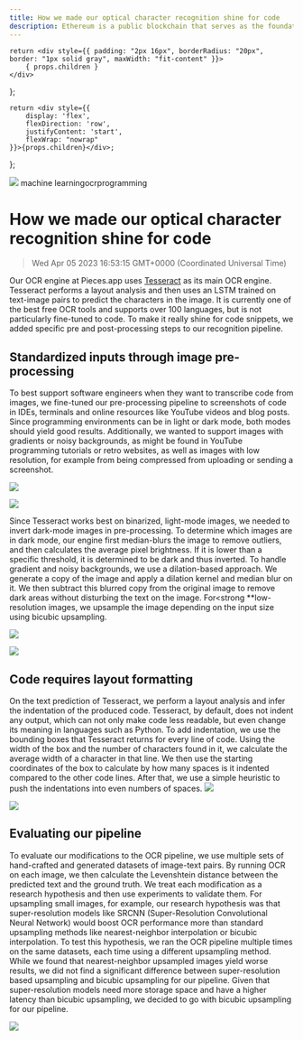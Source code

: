 ```yaml
---
title: How we made our optical character recognition shine for code
description: Ethereum is a public blockchain that serves as the foundation for creating decentralized, permissionless, censorship-resistant apps and organizations. To develop these apps (DApps), Ethereum allows developers to write and deploy smart contracts on the Ethereum network.
---
```


    return <div style={{ padding: "2px 16px", borderRadius: "20px", border: "1px solid gray", maxWidth: "fit-content" }}>
        { props.children }
    </div>
};

    return <div style={{
        display: 'flex',
        flexDirection: 'row',
        justifyContent: 'start',
        flexWrap: "nowrap"
    }}>{props.children}</div>;

};

<link rel="canonical" href="https://code.pieces.app/blog/how-we-made-our-optical-character-recognition-shine-for-code" />

![](https://uploads-ssl.webflow.com/6143afec68f555387049efb3/62ed63aba4f21f0c13ac0b09_ocr.png)
<GridFlexRow><Tag>machine learning</Tag><Tag>ocr</Tag><Tag>programming</Tag></GridFlexRow>

# How we made our optical character recognition shine for code
> Wed Apr 05 2023 16:53:15 GMT+0000 (Coordinated Universal Time)

Our OCR engine at Pieces.app uses <a href="https://github.com/tesseract-ocr/tesseract" target="_blank"> Tesseract</a> as its main OCR engine. Tesseract performs a layout analysis and then uses an LSTM trained on text-image pairs to predict the characters in the image. It is currently one of the best free OCR tools and supports over 100 languages, but is not particularly fine-tuned to code. To make it really shine for code snippets, we added specific pre and post-processing steps to our recognition pipeline.

## Standardized inputs through image pre-processing
To best support software engineers when they want to transcribe code from images, we fine-tuned our pre-processing pipeline to screenshots of code in IDEs, terminals and online resources like YouTube videos and blog posts. Since programming environments can be in light or dark mode, both modes should yield good results. Additionally, we wanted to support images with gradients or noisy backgrounds, as might be found in YouTube programming tutorials or retro websites, as well as images with low resolution, for example from being compressed from uploading or sending a screenshot.


![](https://uploads-ssl.webflow.com/6143afec68f555387049efb3/62991fd5cb7f76dd1933f035_1*7nuWo8H5TtpK-QMOBuTBLw.png)

![](https://uploads-ssl.webflow.com/6143afec68f555387049efb3/62991fd568fb6b9c0f679cd5_1*T721ZoLSMh4QP-IyXdMMsQ.png)

Since Tesseract works best on binarized, light-mode images, we needed to invert dark-mode images in pre-processing. To determine which images are in dark mode, our engine first median-blurs the image to remove outliers, and then calculates the average pixel brightness. If it is lower than a specific threshold, it is determined to be dark and thus inverted. To handle gradient and noisy backgrounds, we use a dilation-based approach. We generate a copy of the image and apply a dilation kernel and median blur on it. We then subtract this blurred copy from the original image to remove dark areas without disturbing the text on the image. For<strong  **low-resolution images, we upsample the image depending on the input size using bicubic upsampling.

![](https://uploads-ssl.webflow.com/6143afec68f555387049efb3/62991fd51e03982cdc1b2f4a_1*moRf8wICgZdMippTt-qWdg.png)

![](https://uploads-ssl.webflow.com/6143afec68f555387049efb3/62991fd5252a365dbcb0a30b_1*VyoiQpQec29ccAGeYlVweg.png)

## Code requires layout formatting
On the text prediction of Tesseract, we perform a layout analysis and infer the indentation of the produced code. Tesseract, by default, does not indent any output, which can not only make code less readable, but even change its meaning in languages such as Python. To add indentation, we use the bounding boxes that Tesseract returns for every line of code. Using the width of the box and the number of characters found in it, we calculate the average width of a character in that line. We then use the starting coordinates of the box to calculate by how many spaces is it indented compared to the other code lines. After that, we use a simple heuristic to push the indentations into even numbers of spaces.
![](https://uploads-ssl.webflow.com/6143afec68f555387049efb3/62991fd57414180cf8263f4d_1*j2s9JsjOphtkKmZtvhdtuw.png)

![](https://uploads-ssl.webflow.com/6143afec68f555387049efb3/62991fd5522f3215d2a3e2cd_1*J6R7i54ML4bHD9ZASvDb7g.png)

## Evaluating our pipeline
To evaluate our modifications to the OCR pipeline, we use multiple sets of hand-crafted and generated datasets of image-text pairs. By running OCR on each image, we then calculate the Levenshtein distance between the predicted text and the ground truth. We treat each modification as a research hypothesis and then use experiments to validate them. For upsampling small images, for example, our research hypothesis was that super-resolution models like SRCNN (Super-Resolution Convolutional Neural Network) would boost OCR performance more than standard upsampling methods like nearest-neighbor interpolation or bicubic interpolation. To test this hypothesis, we ran the OCR pipeline multiple times on the same datasets, each time using a different upsampling method. While we found that nearest-neighbor upsampled images yield worse results, we did not find a significant difference between super-resolution based upsampling and bicubic upsampling for our pipeline. Given that super-resolution models need more storage space and have a higher latency than bicubic upsampling, we decided to go with bicubic upsampling for our pipeline.

![](https://uploads-ssl.webflow.com/6143afec68f555387049efb3/62991fd53332217499c49f17_1*oL8pt2k95H0UtH9XW5TKPQ.png)
